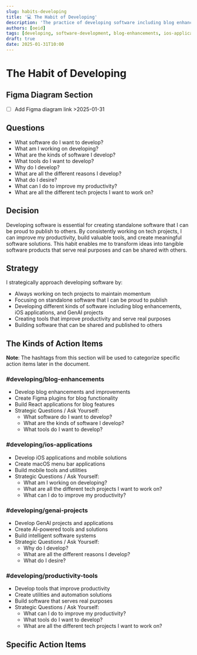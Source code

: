 ```yaml
---
slug: habits-developing
title: '💻 The Habit of Developing'
description: 'The practice of developing software including blog enhancements, iOS applications, and GenAI projects'
authors: [oeid]
tags: [developing, software-development, blog-enhancements, ios-applications, genai, figma-plugin, react-app, coding, tech-projects]
draft: true
date: 2025-01-31T10:00
---
```


# The Habit of Developing

## Figma Diagram Section

- [ ] Add Figma diagram link >2025-01-31

## Questions

- What software do I want to develop?
- What am I working on developing?
- What are the kinds of software I develop?
- What tools do I want to develop?
- Why do I develop?
- What are all the different reasons I develop?
- What do I desire?
- What can I do to improve my productivity?
- What are all the different tech projects I want to work on?

## Decision

Developing software is essential for creating standalone software that I can be proud to publish to others. By consistently working on tech projects, I can improve my productivity, build valuable tools, and create meaningful software solutions. This habit enables me to transform ideas into tangible software products that serve real purposes and can be shared with others.

## Strategy

I strategically approach developing software by:
- Always working on tech projects to maintain momentum
- Focusing on standalone software that I can be proud to publish
- Developing different kinds of software including blog enhancements, iOS applications, and GenAI projects
- Creating tools that improve productivity and serve real purposes
- Building software that can be shared and published to others

## The Kinds of Action Items

**Note**: The hashtags from this section will be used to categorize specific action items later in the document.

### #developing/blog-enhancements
- Develop blog enhancements and improvements
- Create Figma plugins for blog functionality
- Build React applications for blog features
- Strategic Questions / Ask Yourself:
  - What software do I want to develop?
  - What are the kinds of software I develop?
  - What tools do I want to develop?

### #developing/ios-applications
- Develop iOS applications and mobile solutions
- Create macOS menu bar applications
- Build mobile tools and utilities
- Strategic Questions / Ask Yourself:
  - What am I working on developing?
  - What are all the different tech projects I want to work on?
  - What can I do to improve my productivity?

### #developing/genai-projects
- Develop GenAI projects and applications
- Create AI-powered tools and solutions
- Build intelligent software systems
- Strategic Questions / Ask Yourself:
  - Why do I develop?
  - What are all the different reasons I develop?
  - What do I desire?

### #developing/productivity-tools
- Develop tools that improve productivity
- Create utilities and automation solutions
- Build software that serves real purposes
- Strategic Questions / Ask Yourself:
  - What can I do to improve my productivity?
  - What tools do I want to develop?
  - What are all the different tech projects I want to work on?

## Specific Action Items

